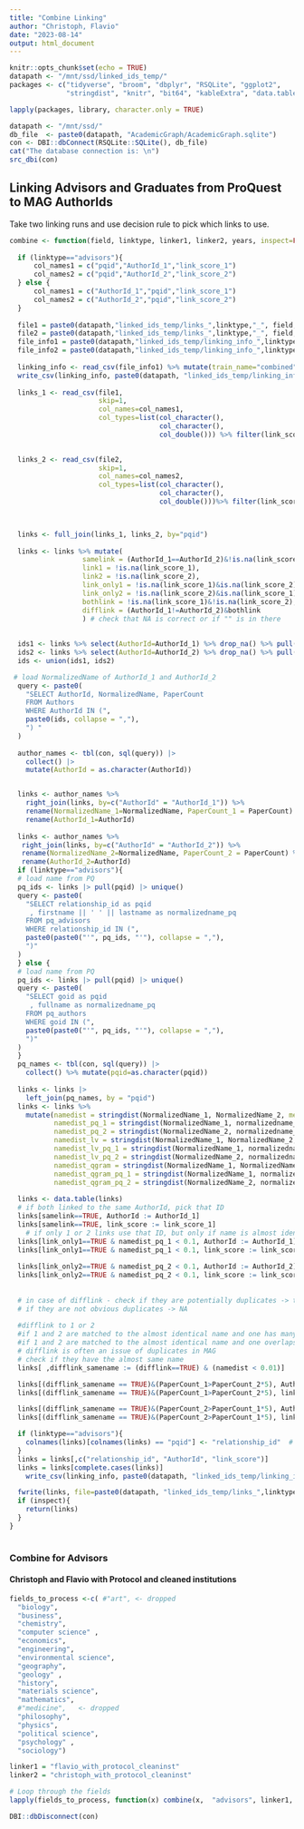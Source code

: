 ```yaml
---
title: "Combine Linking"
author: "Christoph, Flavio"
date: "2023-08-14"
output: html_document
---
```



```r
knitr::opts_chunk$set(echo = TRUE)
datapath <- "/mnt/ssd/linked_ids_temp/"
packages <- c("tidyverse", "broom", "dbplyr", "RSQLite", "ggplot2", 
              "stringdist", "knitr", "bit64", "kableExtra", "data.table") 

lapply(packages, library, character.only = TRUE)

datapath <- "/mnt/ssd/"
db_file  <- paste0(datapath, "AcademicGraph/AcademicGraph.sqlite")
con <- DBI::dbConnect(RSQLite::SQLite(), db_file)
cat("The database connection is: \n")
src_dbi(con)

```

## Linking Advisors and Graduates from ProQuest to MAG AuthorIds

Take two linking runs and use decision rule to pick which links to use.

```r

combine <- function(field, linktype, linker1, linker2, years, inspect=FALSE){
  
  if (linktype=="advisors"){
      col_names1 = c("pqid","AuthorId_1","link_score_1")
      col_names2 = c("pqid","AuthorId_2","link_score_2")
  } else {
      col_names1 = c("AuthorId_1","pqid","link_score_1")
      col_names2 = c("AuthorId_2","pqid","link_score_2") 
  }
  
  file1 = paste0(datapath,"linked_ids_temp/links_",linktype,"_", field, "_",linker1,"_",years,".csv")
  file2 = paste0(datapath,"linked_ids_temp/links_",linktype,"_", field, "_",linker2,"_",years,".csv")  
  file_info1 = paste0(datapath,"linked_ids_temp/linking_info_",linktype,"_", field, "_",linker1,"_",years,".csv")
  file_info2 = paste0(datapath,"linked_ids_temp/linking_info_",linktype,"_", field, "_",linker2,"_",years,".csv")  
  
  linking_info <- read_csv(file_info1) %>% mutate(train_name="combined")
  write_csv(linking_info, paste0(datapath, "linked_ids_temp/linking_info_",linktype,"_", field,"_combined_",years,".csv"))
  
  links_1 <- read_csv(file1, 
                      skip=1, 
                      col_names=col_names1,
                      col_types=list(col_character(), 
                                     col_character(), 
                                     col_double())) %>% filter(link_score_1>0.7)
  

  links_2 <- read_csv(file2, 
                      skip=1, 
                      col_names=col_names2,
                      col_types=list(col_character(), 
                                     col_character(), 
                                     col_double()))%>% filter(link_score_2>0.7)


  
  links <- full_join(links_1, links_2, by="pqid") 
  
  links <- links %>% mutate(
                  samelink = (AuthorId_1==AuthorId_2)&!is.na(link_score_1),
                  link1 = !is.na(link_score_1),
                  link2 = !is.na(link_score_2),
                  link_only1 = !is.na(link_score_1)&is.na(link_score_2),
                  link_only2 = !is.na(link_score_2)&is.na(link_score_1),
                  bothlink = !is.na(link_score_1)&!is.na(link_score_2),
                  difflink = (AuthorId_1!=AuthorId_2)&bothlink
                  ) # check that NA is correct or if "" is in there
  
  
  ids1 <- links %>% select(AuthorId=AuthorId_1) %>% drop_na() %>% pull(AuthorId)
  ids2 <- links %>% select(AuthorId=AuthorId_2) %>% drop_na() %>% pull(AuthorId)
  ids <- union(ids1, ids2)  

 # load NormalizedName of AuthorId_1 and AuthorId_2
  query <- paste0(
    "SELECT AuthorId, NormalizedName, PaperCount 
    FROM Authors
    WHERE AuthorId IN (", 
    paste0(ids, collapse = ","),
    ") "
  )
  
  author_names <- tbl(con, sql(query)) |>
    collect() |>
    mutate(AuthorId = as.character(AuthorId))


  links <- author_names %>% 
    right_join(links, by=c("AuthorId" = "AuthorId_1")) %>% 
    rename(NormalizedName_1=NormalizedName, PaperCount_1 = PaperCount) %>% 
    rename(AuthorId_1=AuthorId)
  
  links <- author_names %>% 
   right_join(links, by=c("AuthorId" = "AuthorId_2")) %>% 
   rename(NormalizedName_2=NormalizedName, PaperCount_2 = PaperCount) %>%  
   rename(AuthorId_2=AuthorId)
  if (linktype=="advisors"){
  # load name from PQ
  pq_ids <- links |> pull(pqid) |> unique()
  query <- paste0(
    "SELECT relationship_id as pqid
     , firstname || ' ' || lastname as normalizedname_pq
    FROM pq_advisors 
    WHERE relationship_id IN (",
    paste0(paste0("'", pq_ids, "'"), collapse = ","),
    ")"
  )
  } else {
  # load name from PQ
  pq_ids <- links |> pull(pqid) |> unique()
  query <- paste0(
    "SELECT goid as pqid
     , fullname as normalizedname_pq
    FROM pq_authors 
    WHERE goid IN (",
    paste0(paste0("'", pq_ids, "'"), collapse = ","),
    ")"
  )
  }
  pq_names <- tbl(con, sql(query)) |>
    collect() %>% mutate(pqid=as.character(pqid))
  
  links <- links |> 
    left_join(pq_names, by = "pqid") 
  links <- links %>% 
    mutate(namedist = stringdist(NormalizedName_1, NormalizedName_2, method="jw", p=0),
           namedist_pq_1 = stringdist(NormalizedName_1, normalizedname_pq, method = "jw", p=0),
           namedist_pq_2 = stringdist(NormalizedName_2, normalizedname_pq, method = "jw", p=0),
           namedist_lv = stringdist(NormalizedName_1, NormalizedName_2, method="lv"),
           namedist_lv_pq_1 = stringdist(NormalizedName_1, normalizedname_pq, method = "lv"),
           namedist_lv_pq_2 = stringdist(NormalizedName_2, normalizedname_pq, method = "lv"),
           namedist_qgram = stringdist(NormalizedName_1, NormalizedName_2, method="qgram"),
           namedist_qgram_pq_1 = stringdist(NormalizedName_1, normalizedname_pq, method = "qgram"),
           namedist_qgram_pq_2 = stringdist(NormalizedName_2, normalizedname_pq, method = "qgram"))
 
  links <- data.table(links)
  # if both linked to the same AuthorId, pick that ID
  links[samelink==TRUE, AuthorId := AuthorId_1]
  links[samelink==TRUE, link_score := link_score_1]
    # if only 1 or 2 links use that ID, but only if name is almost identical
  links[link_only1==TRUE & namedist_pq_1 < 0.1, AuthorId := AuthorId_1]
  links[link_only1==TRUE & namedist_pq_1 < 0.1, link_score := link_score_1]
  
  links[link_only2==TRUE & namedist_pq_2 < 0.1, AuthorId := AuthorId_2]
  links[link_only2==TRUE & namedist_pq_2 < 0.1, link_score := link_score_2]
  
  
  # in case of difflink - check if they are potentially duplicates -> then pick the one with the overlapping career
  # if they are not obvious duplicates -> NA
  
  #difflink to 1 or 2
  #if 1 and 2 are matched to the almost identical name and one has many many more papers (e.g. 10 times)
  #if 1 and 2 are matched to the almost identical name and one overlaps in activity with the dissertation year and     dissertation year -5
  # difflink is often an issue of duplicates in MAG
  # check if they have the almost same name
  links[ ,difflink_samename := (difflink==TRUE) & (namedist < 0.01)]

  links[(difflink_samename == TRUE)&(PaperCount_1>PaperCount_2*5), AuthorId := AuthorId_1]
  links[(difflink_samename == TRUE)&(PaperCount_1>PaperCount_2*5), link_score := link_score_1]

  links[(difflink_samename == TRUE)&(PaperCount_2>PaperCount_1*5), AuthorId := AuthorId_2]
  links[(difflink_samename == TRUE)&(PaperCount_2>PaperCount_1*5), link_score := link_score_2]

  if (linktype=="advisors"){
    colnames(links)[colnames(links) == "pqid"] <- "relationship_id"  # Rename the column which was names "c"
  }
  links = links[,c("relationship_id", "AuthorId", "link_score")]
  links = links[complete.cases(links)]
    write_csv(linking_info, paste0(datapath, "linked_ids_temp/linking_info_",linktype,"_", field,"_combined_",years,".csv"))

  fwrite(links, file=paste0(datapath, "linked_ids_temp/links_",linktype,"_", field,"_combined_",years,".csv"))
  if (inspect){
    return(links)
  } 
}
 


```
 

### Combine for Advisors
#### Christoph and Flavio with Protocol and cleaned institutions


```r

fields_to_process <-c( #"art", <- dropped
  "biology",  
  "business",
  "chemistry",
  "computer science" ,
  "economics",
  "engineering",
  "environmental science", 
  "geography", 
  "geology" ,
  "history",
  "materials science",
  "mathematics",
  #"medicine",   <- dropped
  "philosophy",
  "physics",
  "political science",
  "psychology" ,
  "sociology")

linker1 = "flavio_with_protocol_cleaninst" 
linker2 = "christoph_with_protocol_cleaninst"  
```

```r

# Loop through the fields
lapply(fields_to_process, function(x) combine(x,  "advisors", linker1, linker2 , "19902015"))
```



```r
DBI::dbDisconnect(con)
```
 